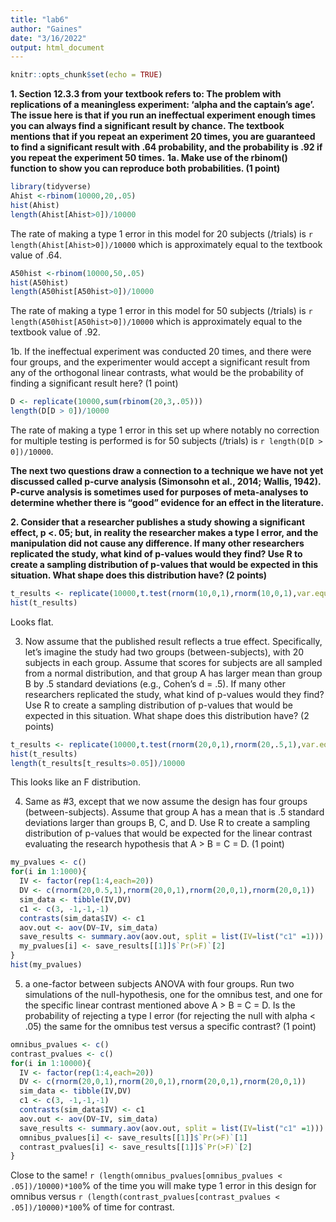 ```yaml
---
title: "lab6"
author: "Gaines"
date: "3/16/2022"
output: html_document
---
```


```r
knitr::opts_chunk$set(echo = TRUE)
```


**1. Section 12.3.3 from your textbook refers to: The problem with replications of a meaningless experiment: ‘alpha and the captain’s age’. The issue here is that if you run an ineffectual experiment enough times you can always find a significant result by chance. The textbook mentions that if you repeat an experiment 20 times, you are guaranteed to find a significant result with .64 probability, and the probability is .92 if you repeat the experiment 50 times.**
**1a. Make use of the rbinom() function to show you can reproduce both probabilities. (1 point)**

```r
library(tidyverse)
Ahist <-rbinom(10000,20,.05)
hist(Ahist)
length(Ahist[Ahist>0])/10000
```
The rate of making a type 1 error in this model for 20 subjects (/trials) is `r length(Ahist[Ahist>0])/10000` which is approximately equal to the textbook value of .64.

```r
A50hist <-rbinom(10000,50,.05)
hist(A50hist)
length(A50hist[A50hist>0])/10000
```
The rate of making a type 1 error in this model for 50 subjects (/trials) is `r length(A50hist[A50hist>0])/10000` which is approximately equal to the textbook value of .92.

1b. If the ineffectual experiment was conducted 20 times, and there were four groups, and the experimenter would accept a significant result from any of the orthogonal linear contrasts, what would be the probability of finding a significant result here? (1 point)

```r
D <- replicate(10000,sum(rbinom(20,3,.05)))
length(D[D > 0])/10000
```

The rate of making a type 1 error in this set up where notably no correction for multiple testing is performed is for 50 subjects (/trials) is `r length(D[D > 0])/10000`.

**The next two questions draw a connection to a technique we have not yet discussed called p-curve analysis (Simonsohn et al., 2014; Wallis, 1942). P-curve analysis is sometimes used for purposes of meta-analyses to determine whether there is “good” evidence for an effect in the literature.**

**2. Consider that a researcher publishes a study showing a significant effect, p <. 05; but, in reality the researcher makes a type I error, and the manipulation did not cause any difference. If many other researchers replicated the study, what kind of p-values would they find? Use R to create a sampling distribution of p-values that would be expected in this situation. What shape does this distribution have? (2 points)**
```r
t_results <- replicate(10000,t.test(rnorm(10,0,1),rnorm(10,0,1),var.equal=TRUE)$p.value)
hist(t_results)
```
Looks flat.

3. Now assume that the published result reflects a true effect. Specifically, let’s imagine the study had two groups (between-subjects), with 20 subjects in each group. Assume that scores for subjects are all sampled from a normal distribution, and that group A has larger mean than group B by .5 standard deviations (e.g., Cohen’s d = .5). If many other researchers replicated the study, what kind of p-values would they find? Use R to create a sampling distribution of p-values that would be expected in this situation. What shape does this distribution have? (2 points)

```r
t_results <- replicate(10000,t.test(rnorm(20,0,1),rnorm(20,.5,1),var.equal=TRUE)$p.value)
hist(t_results)
length(t_results[t_results>0.05])/10000
```
This looks like an F distribution.

4. Same as #3, except that we now assume the design has four groups (between-subjects). Assume that group A has a mean that is .5 standard deviations larger than groups B, C, and D. Use R to create a sampling distribution of p-values that would be expected for the linear contrast evaluating the research hypothesis that A > B = C = D. (1 point)

```r
my_pvalues <- c()
for(i in 1:1000){
  IV <- factor(rep(1:4,each=20))
  DV <- c(rnorm(20,0.5,1),rnorm(20,0,1),rnorm(20,0,1),rnorm(20,0,1))
  sim_data <- tibble(IV,DV)
  c1 <- c(3, -1,-1,-1)
  contrasts(sim_data$IV) <- c1
  aov.out <- aov(DV~IV, sim_data)
  save_results <- summary.aov(aov.out, split = list(IV=list("c1" =1)))
  my_pvalues[i] <- save_results[[1]]$`Pr(>F)`[2]
}
hist(my_pvalues)
```

5.  a one-factor between subjects ANOVA with four groups. Run two simulations of the null-hypothesis, one for the omnibus test, and one for the specific linear contrast mentioned above A > B = C = D. Is the probability of rejecting a type I error (for rejecting the null with alpha < .05) the same for the omnibus test versus a specific contrast? (1 point)

```r
omnibus_pvalues <- c()
contrast_pvalues <- c()
for(i in 1:10000){
  IV <- factor(rep(1:4,each=20))
  DV <- c(rnorm(20,0,1),rnorm(20,0,1),rnorm(20,0,1),rnorm(20,0,1))
  sim_data <- tibble(IV,DV)
  c1 <- c(3, -1,-1,-1)
  contrasts(sim_data$IV) <- c1
  aov.out <- aov(DV~IV, sim_data)
  save_results <- summary.aov(aov.out, split = list(IV=list("c1" =1)))
  omnibus_pvalues[i] <- save_results[[1]]$`Pr(>F)`[1]
  contrast_pvalues[i] <- save_results[[1]]$`Pr(>F)`[2]
}
```

Close to the same! `r (length(omnibus_pvalues[omnibus_pvalues < .05])/10000)*100`% of the time you will make type 1 error in this design for omnibus versus `r (length(contrast_pvalues[contrast_pvalues < .05])/10000)*100`% of time for contrast. 


